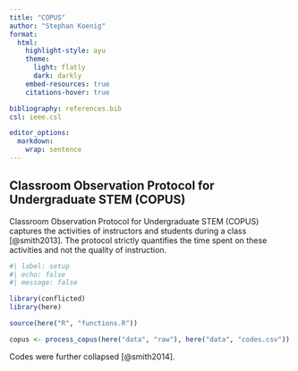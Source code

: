 ```yaml
---
title: "COPUS"
author: "Stephan Koenig"
format:
  html:
    highlight-style: ayu
    theme:
      light: flatly
      dark: darkly
    embed-resources: true
    citations-hover: true

bibliography: references.bib
csl: ieee.csl

editor_options:
  markdown:
    wrap: sentence
---
```


## Classroom Observation Protocol for Undergraduate STEM (COPUS)

Classroom Observation Protocol for Undergraduate STEM (COPUS) captures the activities of instructors and students during a class [@smith2013].
The protocol strictly quantifies the time spent on these activities and not the quality of instruction.

```r
#| label: setup
#| echo: false
#| message: false

library(conflicted)
library(here)

source(here("R", "functions.R"))

copus <- process_copus(here("data", "raw"), here("data", "codes.csv"))
```

Codes were further collapsed [@smith2014].
